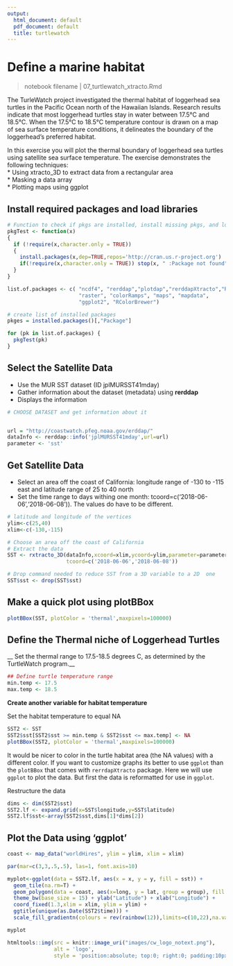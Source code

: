 ```yaml
---
output:
  html_document: default
  pdf_document: default
  title: turtlewatch
---
```

# Define a marine habitat
>notebook filename | 07_turtlewatch_xtracto.Rmd  

The TurleWatch project investigated the thermal habitat of loggerhead sea turtles in the Pacific Ocean north of the Hawaiian Islands. Research results indicate that most loggerhead turtles stay in water between 17.5°C and 18.5°C. When the 17.5°C to 18.5°C temperature contour is drawn on a map of sea surface temperature conditions, it delineates the boundary of the loggerhead's preferred habitat.  

In this exercise you will plot the thermal boundary of loggerhead sea turtles using satellite sea surface temperature. The exercise demonstrates the following techniques:  
* Using xtracto_3D to extract data from a rectangular area  
* Masking a data array  
* Plotting maps using ggplot  

## Install required packages and load libraries 

```r

# Function to check if pkgs are installed, install missing pkgs, and load
pkgTest <- function(x)
{
  if (!require(x,character.only = TRUE))
  {
    install.packages(x,dep=TRUE,repos='http://cran.us.r-project.org')
    if(!require(x,character.only = TRUE)) stop(x, " :Package not found")
  }
}

list.of.packages <- c( "ncdf4", "rerddap","plotdap","rerddapXtracto","RCurl",  
                       "raster", "colorRamps", "maps", "mapdata",
                       "ggplot2", "RColorBrewer")

# create list of installed packages
pkges = installed.packages()[,"Package"]

for (pk in list.of.packages) {
  pkgTest(pk)
}


```

## Select the Satellite Data
* Use the MUR SST dataset (ID jplMURSST41mday)  
* Gather information about the dataset (metadata) using **rerddap**  
* Displays the information  
```r
# CHOOSE DATASET and get information about it 


url = "http://coastwatch.pfeg.noaa.gov/erddap/"
dataInfo <- rerddap::info('jplMURSST41mday',url=url)
parameter <- 'sst'
```

## Get Satellite Data  
* Select an area off the coast of California: longitude range of -130 to -115 east  and latitude range of 25 to 40 north  
* Set the time range to days withing one month: tcoord=c('2018-06-06','2018-06-08')). The values do have to be different.  

```r

# latitude and longitude of the vertices
ylim<-c(25,40)
xlim<-c(-130,-115)

# Choose an area off the coast of California
# Extract the data
SST <- rxtracto_3D(dataInfo,xcoord=xlim,ycoord=ylim,parameter=parameter, 
                   tcoord=c('2018-06-06','2018-06-08'))

# Drop command needed to reduce SST from a 3D variable to a 2D  one  
SST$sst <- drop(SST$sst) 
```
## Make a quick plot using plotBBox  
```r

plotBBox(SST, plotColor = 'thermal',maxpixels=100000)

```

## Define the Thermal niche of Loggerhead Turtles  

__ Set the thermal range to 17.5-18.5 degrees C, as determined by the TurtleWatch program.__  

```r
## Define turtle temperature range
min.temp <- 17.5
max.temp <- 18.5
```
__Create another variable for habitat temperature__

Set the habitat temperature to equal NA 

```r

SST2 <- SST
SST2$sst[SST2$sst >= min.temp & SST2$sst <= max.temp] <- NA
plotBBox(SST2, plotColor = 'thermal',maxpixels=100000)

```

It would be nicer to color in the turtle habitat area (the NA values) with a different color. If you want to customize graphs its better to use `ggplot` than the `plotBBox` that comes with 
`rerrdapXtracto` package.  Here we will use `ggplot` to plot the data. But first the data is reformatted for use in `ggplot`. 

Restructure the data
```r

dims <- dim(SST2$sst)
SST2.lf <- expand.grid(x=SST$longitude,y=SST$latitude)
SST2.lf$sst<-array(SST2$sst,dims[1]*dims[2])

```

## Plot the Data using 'ggplot'  
```r
coast <- map_data("worldHires", ylim = ylim, xlim = xlim)

par(mar=c(3,3,.5,.5), las=1, font.axis=10)

myplot<-ggplot(data = SST2.lf, aes(x = x, y = y, fill = sst)) +
  geom_tile(na.rm=T) +
  geom_polygon(data = coast, aes(x=long, y = lat, group = group), fill = "grey80") +
  theme_bw(base_size = 15) + ylab("Latitude") + xlab("Longitude") +
  coord_fixed(1.3,xlim = xlim, ylim = ylim) +
  ggtitle(unique(as.Date(SST2$time))) +
  scale_fill_gradientn(colours = rev(rainbow(12)),limits=c(10,22),na.value = "firebrick4") 

myplot

```


```r
htmltools::img(src = knitr::image_uri("images/cw_logo_notext.png"), 
               alt = 'logo', 
               style = 'position:absolute; top:0; right:0; padding:10px; width:100px')
```
